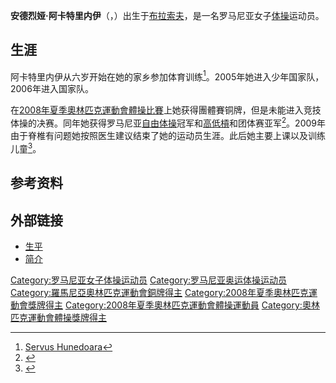 {{MedalTableTop}}
{{MedalCompetition | [[奧林匹克運動會|奧林匹克運動會]]}}
{{MedalBronze|[[2008年夏季奧林匹克運動會|2008年北京]]|[[2008年夏季奧林匹克運動會體操比賽|團體]]}}
{{MedalBottom}}
'''安德烈娅·阿卡特里内伊'''（'''{{lang|ro|Andreea Acatrinei}}'''，{{bd|1992年|4月7日||}}）出生于[[布拉索夫|布拉索夫]]，是一名罗马尼亚女子[[体操|体操]]运动员。

==生涯==
阿卡特里内伊从六岁开始在她的家乡参加体育训练<ref>[http://www.servuspress.ro/hd/articol.php?id=10952 Servus Hunedoara]{{dead link|date=2017年12月 |bot=InternetArchiveBot |fix-attempted=yes }}</ref>。2005年她进入少年国家队，2006年进入国家队。

在[[2008年夏季奧林匹克運動會體操比賽|2008年夏季奧林匹克運動會體操比賽]]上她获得團體賽铜牌，但是未能进入竞技体操的决赛。同年她获得罗马尼亚[[自由体操|自由体操]]冠军和[[高低槓|高低槓]]和团体赛亚军<ref>{{Cite web |url=http://www.gymnasticsresults.com/2008/rouch2008w.html |title=2008年罗马尼亚体操赛结果 |access-date=2010-03-04 |archive-url=https://web.archive.org/web/20100312114133/http://www.gymnasticsresults.com/2008/rouch2008w.html |archive-date=2010-03-12 |dead-url=yes }}</ref>。2009年由于脊椎有问题她按照医生建议结束了她的运动员生涯。此后她主要上课以及训练儿童<ref>{{Cite web |url=http://www.adevarul.ro/locale/brasov/Brasov-_Andreea_Acatrinei-gimnasta_medaliata_la_Olimpiada_0_178782267.html |title=Adevărul |access-date=2010-03-04 |archive-date=2010-01-02 |archive-url=https://web.archive.org/web/20100102184750/http://www.adevarul.ro/locale/brasov/Brasov-_Andreea_Acatrinei-gimnasta_medaliata_la_Olimpiada_0_178782267.html |dead-url=no }}</ref>。

==参考资料==
<references/>

==外部链接==
* [https://web.archive.org/web/20120602012706/http://fig.lx2.sportcentric.com/athletes/6365 生平]
* [http://www.romanian-gymnastics.com/profiles/2008olympics/wag/andreea_acatrinei.htm 简介] {{Wayback|url=http://www.romanian-gymnastics.com/profiles/2008olympics/wag/andreea_acatrinei.htm |date=20200813060658 }}

{{DEFAULTSORT:Acatrinei, Andreea}}
[[Category:罗马尼亚女子体操运动员|Category:罗马尼亚女子体操运动员]]
[[Category:罗马尼亚奥运体操运动员|Category:罗马尼亚奥运体操运动员]]
[[Category:羅馬尼亞奧林匹克運動會銅牌得主|Category:羅馬尼亞奧林匹克運動會銅牌得主]]
[[Category:2008年夏季奧林匹克運動會獎牌得主|Category:2008年夏季奧林匹克運動會獎牌得主]]
[[Category:2008年夏季奧林匹克運動會體操運動員|Category:2008年夏季奧林匹克運動會體操運動員]]
[[Category:奧林匹克運動會體操獎牌得主|Category:奧林匹克運動會體操獎牌得主]]